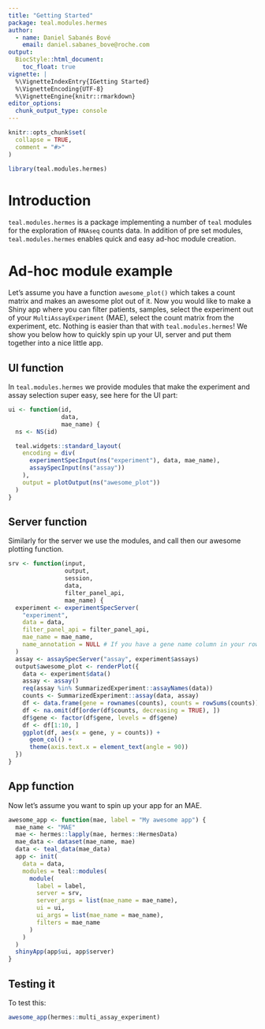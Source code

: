 ```yaml
---
title: "Getting Started"
package: teal.modules.hermes
author:
  - name: Daniel Sabanés Bové
    email: daniel.sabanes_bove@roche.com
output:
  BiocStyle::html_document:
    toc_float: true
vignette: |
  %\VignetteIndexEntry{IGetting Started}
  %\VignetteEncoding{UTF-8}
  %\VignetteEngine{knitr::rmarkdown}
editor_options:
  chunk_output_type: console
---
```


```r
knitr::opts_chunk$set(
  collapse = TRUE,
  comment = "#>"
)

library(teal.modules.hermes)
```

# Introduction

`teal.modules.hermes` is a package implementing a number of `teal` modules for the exploration of `RNAseq` counts data. In addition of pre set modules, `teal.modules.hermes` enables quick and easy ad-hoc module creation.

# Ad-hoc module example

Let's assume you have a function `awesome_plot()` which takes a count matrix and makes an awesome plot out of it. Now you would like to make a Shiny app where you can filter patients, samples, select the experiment out of your `MultiAssayExperiment` (MAE), select the count matrix from the experiment, etc.
Nothing is easier than that with `teal.modules.hermes`!
We show you below how to quickly spin up your UI, server and put them together into a nice little app.

## UI function

In `teal.modules.hermes` we provide modules that make the experiment and assay
selection super easy, see here for the UI part:

```r
ui <- function(id,
               data,
               mae_name) {
  ns <- NS(id)

  teal.widgets::standard_layout(
    encoding = div(
      experimentSpecInput(ns("experiment"), data, mae_name),
      assaySpecInput(ns("assay"))
    ),
    output = plotOutput(ns("awesome_plot"))
  )
}
```

## Server function

Similarly for the server we use the modules, and call then our awesome plotting function.

```r
srv <- function(input,
                output,
                session,
                data,
                filter_panel_api,
                mae_name) {
  experiment <- experimentSpecServer(
    "experiment",
    data = data,
    filter_panel_api = filter_panel_api,
    mae_name = mae_name,
    name_annotation = NULL # If you have a gene name column in your rowData, can specify here.
  )
  assay <- assaySpecServer("assay", experiment$assays)
  output$awesome_plot <- renderPlot({
    data <- experiment$data()
    assay <- assay()
    req(assay %in% SummarizedExperiment::assayNames(data))
    counts <- SummarizedExperiment::assay(data, assay)
    df <- data.frame(gene = rownames(counts), counts = rowSums(counts))
    df <- na.omit(df[order(df$counts, decreasing = TRUE), ])
    df$gene <- factor(df$gene, levels = df$gene)
    df <- df[1:10, ]
    ggplot(df, aes(x = gene, y = counts)) +
      geom_col() +
      theme(axis.text.x = element_text(angle = 90))
  })
}
```

## App function

Now let's assume you want to spin up your app for an MAE.

```r
awesome_app <- function(mae, label = "My awesome app") {
  mae_name <- "MAE"
  mae <- hermes::lapply(mae, hermes::HermesData)
  mae_data <- dataset(mae_name, mae)
  data <- teal_data(mae_data)
  app <- init(
    data = data,
    modules = teal::modules(
      module(
        label = label,
        server = srv,
        server_args = list(mae_name = mae_name),
        ui = ui,
        ui_args = list(mae_name = mae_name),
        filters = mae_name
      )
    )
  )
  shinyApp(app$ui, app$server)
}
```

## Testing it

To test this:

```r
awesome_app(hermes::multi_assay_experiment)
```
